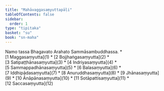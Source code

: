 ```yaml
---
title: "Mahāvaggasaṃyuttapāḷi"
tableOfContents: false
sidebar:
  order: 1
type: "tipitaka"
basket: "su"
book: "sn-maha"
---
```


<Paragraph number="1" type="center" book="sn-maha">
Namo tassa Bhagavato Arahato Sammāsambuddhassa.

</Paragraph>

<TableOfContents book="sn-maha">
* [1 Maggasaṃyutta](1)
* [2 Bojjhaṅgasaṃyutta](2)
* [3 Satipaṭṭhānasaṃyutta](3)
* [4 Indriyasaṃyutta](4)
* [5 Sammappadhānasaṃyutta](5)
* [6 Balasaṃyutta](6)
* [7 Iddhipādasaṃyutta](7)
* [8 Anuruddhasaṃyutta](8)
* [9 Jhānasaṃyutta](9)
* [10 Ānāpānasaṃyutta](10)
* [11 Sotāpattisaṃyutta](11)
* [12 Saccasaṃyutta](12)
</TableOfContents>
